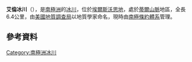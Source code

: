 {{coord|85|08|S|90|40|W|type:glacier_region:AQ|display=title}}

'''艾倫冰川'''（{{lang-en|Aaron Glacier}}），是[[南極洲|南極洲]]的[[冰川|冰川]]，位於[[埃爾斯沃思地|埃爾斯沃思地]]，處於[[蒂爾山脈|蒂爾山脈]]地區，全長6.4公里，由[[美國地質調查局|美國地質調查局]]以地質學家命名，現時由[[南極條約體系|南極條約體系]]管理。

==參考資料==
{{usgs-gazetteer|id=19050}}

{{DEFAULTSORT:Aaron Glacier}}
[[Category:南極洲冰川|Category:南極洲冰川]]


{{EllsworthLand-geo-stub}}